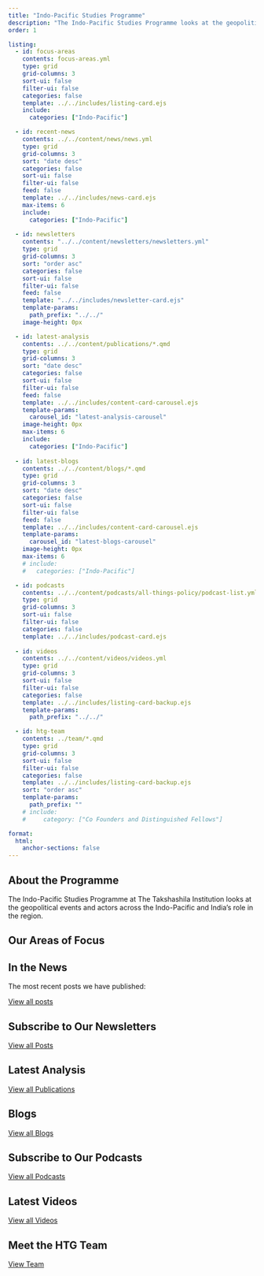 ```yaml
---
title: "Indo-Pacific Studies Programme"
description: "The Indo-Pacific Studies Programme looks at the geopolitical events and actors across the Indo-Pacific and India’s role in the region."
order: 1

listing:
  - id: focus-areas
    contents: focus-areas.yml
    type: grid
    grid-columns: 3
    sort-ui: false
    filter-ui: false
    categories: false
    template: ../../includes/listing-card.ejs
    include:
      categories: ["Indo-Pacific"]

  - id: recent-news
    contents: ../../content/news/news.yml
    type: grid
    grid-columns: 3
    sort: "date desc"
    categories: false
    sort-ui: false
    filter-ui: false
    feed: false
    template: ../../includes/news-card.ejs
    max-items: 6
    include:
      categories: ["Indo-Pacific"]
  
  - id: newsletters
    contents: "../../content/newsletters/newsletters.yml"
    type: grid
    grid-columns: 3
    sort: "order asc"
    categories: false
    sort-ui: false
    filter-ui: false
    feed: false
    template: "../../includes/newsletter-card.ejs"
    template-params: 
      path_prefix: "../../"
    image-height: 0px

  - id: latest-analysis
    contents: ../../content/publications/*.qmd
    type: grid
    grid-columns: 3
    sort: "date desc"
    categories: false
    sort-ui: false
    filter-ui: false
    feed: false
    template: ../../includes/content-card-carousel.ejs
    template-params: 
      carousel_id: "latest-analysis-carousel"
    image-height: 0px
    max-items: 6
    include:
      categories: ["Indo-Pacific"]
  
  - id: latest-blogs
    contents: ../../content/blogs/*.qmd
    type: grid
    grid-columns: 3
    sort: "date desc"
    categories: false
    sort-ui: false
    filter-ui: false
    feed: false
    template: ../../includes/content-card-carousel.ejs
    template-params:
      carousel_id: "latest-blogs-carousel"
    image-height: 0px
    max-items: 6
    # include:
    #   categories: ["Indo-Pacific"]

  - id: podcasts
    contents: ../../content/podcasts/all-things-policy/podcast-list.yml
    type: grid
    grid-columns: 3
    sort-ui: false
    filter-ui: false
    categories: false
    template: ../../includes/podcast-card.ejs
  
  - id: videos
    contents: ../../content/videos/videos.yml
    type: grid
    grid-columns: 3
    sort-ui: false
    filter-ui: false
    categories: false
    template: ../../includes/listing-card-backup.ejs
    template-params: 
      path_prefix: "../../"

  - id: htg-team
    contents: ../team/*.qmd
    type: grid
    grid-columns: 3
    sort-ui: false
    filter-ui: false
    categories: false
    template: ../../includes/listing-card-backup.ejs
    sort: "order asc"
    template-params: 
      path_prefix: ""
    # include:
    #     category: ["Co Founders and Distinguished Fellows"]

format: 
  html: 
    anchor-sections: false
---
```


<!-- Start of About the Programme Section -->

::: {.about-programme-section}

::: {.section-heading-subtitle}
## About the Programme
The Indo-Pacific Studies Programme at The Takshashila Institution looks at the geopolitical events and actors across the Indo-Pacific and India’s role in the region.
:::

:::

<!-- End of About the Programme Section -->

<!-- Start of Areas of Focus Section -->

::: {.section-heading-with-view-all}
::: {.section-heading-subtitle}
## Our Areas of Focus
:::
:::

::: {#focus-areas}
:::

<!-- End of Areas of Focus Section -->

<!-- Start of News Section -->

::: {.section-heading-with-view-all}
::: {.section-heading-subtitle}
## In the News
The most recent posts we have published:
:::
[View all posts](){.view-all}
:::

::: {#recent-news}
:::

<!-- End of News Section -->

<!-- Start of Newsletter Section -->

::: {.section-heading-with-view-all}
::: {.section-heading-subtitle}
## Subscribe to Our Newsletters
:::
[View all Posts](/pages/newsletters.qmd){.view-all}
:::

::: {#newsletters}
:::

<!-- End of Newsletter Section -->

<!-- Start of Latest Analysis Section -->

::: {.section-heading-with-view-all}
::: {.section-heading-subtitle}
## Latest Analysis
:::
[View all Publications](){.view-all}
:::

::: {.listing-carousel}
::: {#latest-analysis}
:::
:::

<!-- End of Latest Analysis Section -->

<!-- Start of Latest Blogs Section -->

::: {.section-heading-with-view-all}
::: {.section-heading-subtitle}
## Blogs
:::
[View all Blogs](){.view-all}
:::

::: {.listing-carousel}
::: {#latest-blogs}
:::
:::

<!-- End of Latest Blogs Section -->

<!-- Start of Podcasts Section -->

::: {.section-heading-with-view-all}
::: {.section-heading-subtitle}
## Subscribe to Our Podcasts
:::
[View all Podcasts](){.view-all}
:::

::: {#podcasts}
:::

<!-- End of Podcasts Section -->

<!-- Start of Videos Section -->

::: {.section-heading-with-view-all}
::: {.section-heading-subtitle}
## Latest Videos
:::
[View all Videos](){.view-all}
:::

::: {#videos}
:::

<!-- End of Videos Section -->

<!-- Start of Teams Section -->

::: {.section-heading-with-view-all}
::: {.section-heading-subtitle}
## Meet the HTG Team
:::
[View Team](){.view-all}
:::

::: {#htg-team}
:::

<!-- End of Teams Section -->
